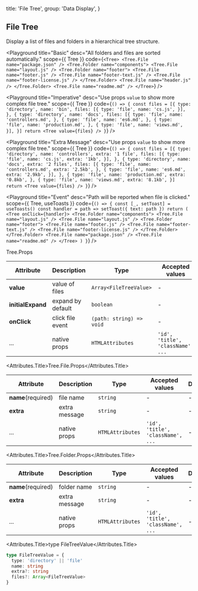 
  title: 'File Tree',
  group: 'Data Display',
}

## File Tree

Display a list of files and folders in a hierarchical tree structure.

<Playground
  title="Basic"
  desc="All folders and files are sorted automatically."
  scope={{ Tree }}
  code={`
<Tree>
  <Tree.File name="package.json" />
  <Tree.Folder name="components">
    <Tree.File name="layout.js" />
    <Tree.Folder name="footer">
      <Tree.File name="footer.js" />
      <Tree.File name="footer-text.js" />
      <Tree.File name="footer-license.js" />
    </Tree.Folder>
    <Tree.File name="header.js" />
  </Tree.Folder>
  <Tree.File name="readme.md" />
</Tree>
`}
/>

<Playground
  title="Imperative"
  desc="Use props `value` to show more complex file tree."
  scope={{ Tree }}
  code={`
() => {
  const files = [{
    type: 'directory',
    name: 'bin',
    files: [{
      type: 'file',
      name: 'cs.js',
    }],
  }, {
    type: 'directory',
    name: 'docs',
    files: [{
      type: 'file',
      name: 'controllers.md',
    }, {
      type: 'file',
      name: 'es6.md',
    }, {
      type: 'file',
      name: 'production.md',
    }, {
      type: 'file',
      name: 'views.md',
    }],
  }]
  return <Tree value={files} />
}
`}
/>

<Playground
  title="Extra Message"
  desc="Use props `value` to show more complex file tree."
  scope={{ Tree }}
  code={`
() => {
  const files = [{
    type: 'directory',
    name: 'controllers',
    extra: '1 file',
    files: [{
      type: 'file',
      name: 'cs.js',
      extra: '1kb',
    }],
  }, {
    type: 'directory',
    name: 'docs',
    extra: '2 files',
    files: [{
      type: 'file',
      name: 'controllers.md',
      extra: '2.5kb',
    }, {
      type: 'file',
      name: 'es6.md',
      extra: '2.9kb',
    }],
  }, {
     type: 'file',
     name: 'production.md',
     extra: '0.8kb',
   }, {
     type: 'file',
     name: 'views.md',
     extra: '8.1kb',
   }]
  return <Tree value={files} />
}
`}
/>

<Playground
  title="Event"
  desc="Path will be reported when file is clicked."
  scope={{ Tree, useToasts }}
  code={`
() => {
  const [_, setToast] = useToasts()
  const handler = path => setToast({ text: path })
  return (
    <Tree onClick={handler}>
      <Tree.Folder name="components">
        <Tree.File name="layout.js" />
        <Tree.File name="layout.js" />
        <Tree.Folder name="footer">
          <Tree.File name="footer.js" />
          <Tree.File name="footer-text.js" />
          <Tree.File name="footer-license.js" />
        </Tree.Folder>
      </Tree.Folder>
      <Tree.File name="package.json" />
      <Tree.File name="readme.md" />
    </Tree>
  )
}
`}
/>

<Attributes edit="/pages/en-us/components/file-tree.mdx">
<Attributes.Title>Tree.Props</Attributes.Title>

| Attribute         | Description       | Type                     | Accepted values                   | Default |
| ----------------- | ----------------- | ------------------------ | --------------------------------- | ------- |
| **value**         | value of files    | `Array<FileTreeValue>`   | -                                 | -       |
| **initialExpand** | expand by default | `boolean`                | -                                 | `false` |
| **onClick**       | click file event  | `(path: string) => void` | -                                 | -       |
| ...               | native props      | `HTMLAttributes`         | `'id', 'title', 'className', ...` | -       |

<Attributes.Title>Tree.File.Props</Attributes.Title>

| Attribute          | Description   | Type             | Accepted values                   | Default |
| ------------------ | ------------- | ---------------- | --------------------------------- | ------- |
| **name**(required) | file name     | `string`         | -                                 | -       |
| **extra**          | extra message | `string`         | -                                 | -       |
| ...                | native props  | `HTMLAttributes` | `'id', 'title', 'className', ...` | -       |

<Attributes.Title>Tree.Folder.Props</Attributes.Title>

| Attribute          | Description   | Type             | Accepted values                   | Default |
| ------------------ | ------------- | ---------------- | --------------------------------- | ------- |
| **name**(required) | folder name   | `string`         | -                                 | -       |
| **extra**          | extra message | `string`         | -                                 | -       |
| ...                | native props  | `HTMLAttributes` | `'id', 'title', 'className', ...` | -       |

<Attributes.Title>type FileTreeValue</Attributes.Title>

```ts
type FileTreeValue = {
  type: 'directory' || 'file'
  name: string
  extra?: string
  files?: Array<FileTreeValue>
}
```

</Attributes>

